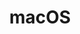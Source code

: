 ---
title: macOS
description: Details on what a digital garden is, and how I intend to use this site.
slug: patterns/macOS
---